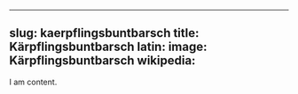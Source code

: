 
---
slug: kaerpflingsbuntbarsch
title: Kärpflingsbuntbarsch
latin:
image: Kärpflingsbuntbarsch
wikipedia: 
---

I am content.
